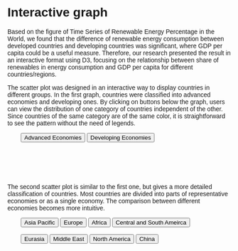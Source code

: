# Interactive graph

Based on the figure of Time Series of Renewable Energy Percentage in the World, we found that the difference of renewable energy consumption between developed countries and developing countries was significant, where GDP per capita could be a useful measure. Therefore, our research presented the result in an interactive format using D3, focusing on the relationship between share of renewables in energy consumption and GDP per capita for different countries/regions.

The scatter plot was designed in an interactive way to display countries in different groups. In the first graph, countries were classified into advanced economies and developing ones. By clicking on buttons below the graph, users can view the distribution of one category of countries independent of the other. Since countries of the same category are of the same color, it is straightforward to see the pattern without the need of legends.

<style>
  * {
    font-family: sans-serif;
  }
</style>

<div id="plot">
</div>

<div style="padding-left: 30px;">
  <p></p>
  <button type="button" onclick="adv_eco()">Advanced Economies</button>
  <button type="button" onclick="dev_eco()">Developing Economies</button>
</div>


<br><br/>
<br><br/>

The second scatter plot is similar to the first one, but gives a more detailed classification of countries. Most countries are divided into parts of representative economies or as a single economy. The comparison between different economies becomes more intuitive.


<div id="plot2">
</div>

<div style="padding-left: 30px;">
  <p></p>
  <button type="button" onclick="asia_pacific()">Asia Pacific</button>
  <button type="button" onclick="europe()">Europe</button>
  <button type="button" onclick="africa()">Africa</button>
  <button type="button" onclick="s_america()">Central and South Ameirca</button>
  <br><br/>
  <button type="button" onclick="eurasia()">Eurasia</button>
  <button type="button" onclick="middle_east()">Middle East</button>
  <button type="button" onclick="north_america()">North America</button>
  <button type="button" onclick="china()">China</button>
</div>



<script src="https://cdn.jsdelivr.net/npm/d3@7"></script>
<script src="scripts/plot1.js"></script>
<script src="scripts/plot2.js"></script>

<br><br/>
<br><br/>

